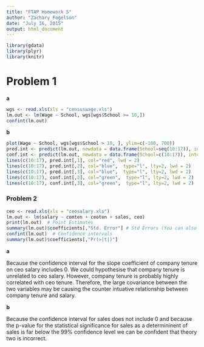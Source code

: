 ```yaml
---
title: "FTAP Homework 5"
author: "Zachary Fogelson"
date: "July 16, 2015"
output: html_document
---
```


```r
library(gdata)
library(plyr)
library(knitr)
```

# Problem 1

**a** 

```r
wgs <- read.xls(xls = "censuswage.xls")
lm.out <- lm(Wage ~ School, wgs[wgs$School >= 10,])
confint(lm.out)
```


**b**

```r
plot(Wage ~ School, wgs[wgs$School > 10, ], ylim=c(-100, 700))
pred.int <- predict(lm.out, newdata = data.frame(School=seq(10:17)), interval = "predict")
conf.int <- predict(lm.out, newdata = data.frame(School=c(10:17)), interval = "confidence")
lines(c(10:17), pred.int[,1], col="red", lwd = 2)
lines(c(10:17), pred.int[,2], col="blue",  type="l", lty=2, lwd = 2)
lines(c(10:17), pred.int[,3], col="blue",  type="l", lty=2, lwd = 2)
lines(c(10:17), conf.int[,2], col="green",  type="l", lty=2, lwd = 2)
lines(c(10:17), conf.int[,3], col="green",  type="l", lty=2, lwd = 2)
```

### Problem 2

```r
ceo <- read.xls(xls = "ceosalary.xls")
lm.out <- lm(salary ~ comten + ceoten + sales, ceo)
print(lm.out)  # Point Estimates
summary(lm.out)$coefficients[,"Std. Error"] # Std Errors (You can also see this from sqrt(diag(vcov(lm.out))))
confint(lm.out)  # Confidence intervals
summary(lm.out)$coefficients[,"Pr(>|t|)"]
```

**a**

Because the confidence interval for the slope coefficient of company tenure on ceo salary includes 0. We could hypothesise that company tenure is unrelated to ceo salary. However, company tenure is probably highly correlated with ceo tenure. Therefore, the large covariance between the two variables may be causing the counter intuative relationship between company tenure and salary.

**b**

Because the confidence interval for sales does not include 0 and because the p-value for the statistical significance for sales as a determininent of sales is far below the 99% confidence level we can be confident that theory two is incorrect.







